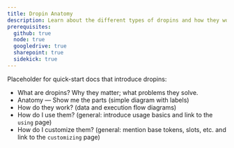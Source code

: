 ```yaml
---
title: Dropin Anatomy
description: Learn about the different types of dropins and how they work.
prerequisites:
  github: true
  node: true
  googledrive: true
  sharepoint: true
  sidekick: true
---
```


Placeholder for quick-start docs that introduce dropins:

- What are dropins? Why they matter; what problems they solve.
- Anatomy — Show me the parts (simple diagram with labels)
- How do they work? (data and execution flow diagrams)
- How do I use them? (general: introduce usage basics and link to the `using` page)
- How do I customize them? (general: mention base tokens, slots, etc. and link to the `customizing` page)
